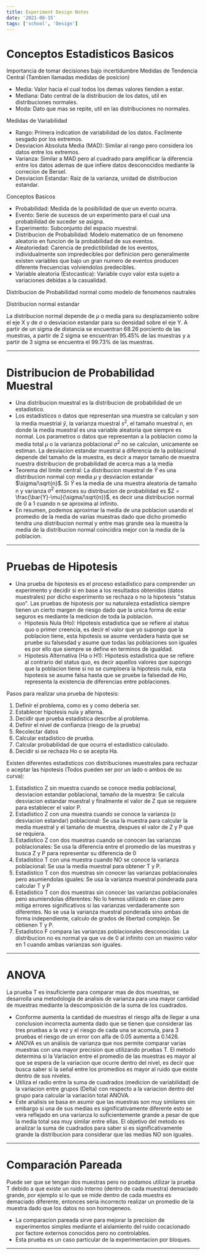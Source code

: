 ```yaml
---
title: Experiment Design Notes
date: '2021-08-15'
tags: ['school', 'Design']
---
```


# Conceptos Estadisticos Basicos #

Importancia de tomar decisiones bajo incertidumbre
Medidas de Tendencia Central (Tambien llamadas medidas de posicion)

* Media: Valor hacia el cual todos los demas valores tienden a estar.
* Mediana: Dato central de la distribucion de los datos, util en distribuciones normales.
* Moda: Dato que mas se repite, util en las distribuciones no normales.

Medidas de Variabilidad

* Rango: Primera indication de variabilidad de los datos. Facilmente sesgado por los extremos.
* Desviacion Absoluta Media (MAD): Similar al rango pero considera los datos entre los extremos.
* Varianza: Similar a MAD pero al cuadrado para amplificar la diferencia entre los datos ademas de que infiere datos desconocidos mediante la correcion de Bersel.
* Desviacion Estandar: Raiz de la varianza, unidad de distribucion estandar.

Conceptos Basicos

* Probabilidad: Medida de la posibilidad de que un evento ocurra.
* Evento: Serie de sucesos de un experimento para el cual una probabilidad de suceder se asigna.
* Experimento: Subconjunto del espacio muestral.
* Distribucion de Probabilidad: Modelo matematico de un fenomeno aleatorio en funcion de la probabilidad de sus eventos.
* Aleatoriedad: Carencia de predictibilidad de los eventos, individualmente son impredecibles por definicion pero generalmente existen variables que bajo un gran numero de eventos producen diferente frecuencias volviendolos predecibles.
* Variable aleatoria (Estocastica): Variable cuyo valor esta sujeto a variaciones debidas a la casualidad.

Distribucion de Probabilidad normal como modelo de fenomenos nautrales

Distribucion normal estandar

La distribucion normal depende de $\mu$ o media para su desplazamiento sobre el eje X y de $\sigma$ o desviacion estandar para su densidad sobre el eje Y.
A partir de un sigma de distancia se encuentran 68.26 porciento de las muestras, a partir de 2 sigma se encuentran 95.45% de las muestras y a partir de 3 sigma se encuentra el 99.73% de las muestras.

***

# Distribucion de Probabilidad Muestral #

* Una distribucion muestral es la distribucion de probabilidad de un estadistico.
* Los estadisticos o datos que representan una muestra se calculan y son la media muestrial $\bar{y}$, la varianza muestral $s^2$, el tamaño muestral $n$, en donde la media muestral es una variable aleatoria que siempre es normal. Los parametros o datos que representan a la poblacion como la media total $\mu$ o la varianza poblacional $\sigma^2$ no se calculan, unicamente se estiman. La desviacion estandar muestral a diferencia de la poblacional depende del tamaño de la muestra, es decir a mayor tamaño de muestra nuestra distribucion de probabilidad de acerca mas a la media
* Teorema del limite central: La distribucion muestral de $\bar{Y}$ es una distribucion normal con media $\mu$ y desviacion estandar $\sigma/\sqrt{n}$. Si $\bar{Y}$ es la media de una muestra aleatoria de tamaño n y varianza $\sigma^2$ entonces su distribucion de probabilidad es $Z = \frac{\bar{Y}-\mu}{\sigma/\sqrt{n}}$, es decir una distribucion normal de 0 a 1 cuando n se aproxima al infinito.
* En resumen, podemos aproximar la media de una poblacion usando el promedio de la media de varias muestras dado que dicho promedio tendra una distribucion normal y entre mas grande sea la muestra la media de la distribucion normal coincidira mejor con la media de la poblacion.

***

# Pruebas de Hipotesis #

* Una prueba de hipotesis es el proceso estadistico para comprender un experimento y decidir si en base a los resultados obtenidos (datos muestrales) por dicho experimento se rechaza o no la hipotesis "status quo". Las pruebas de hipotesis por su naturaleza estadistica siempre tienen un cierto margen de riesgo dado que la unica forma de estar seguros es mediante la medicion de toda la poblacion.
	* Hipotesis Nula (Ho): Hipotesis estadistica que se refiere al status quo o primer creencia, es decir el valor que yo supongo que la poblacion tiene, esta hipotesis se asume verdadera hasta que se pruebe su falsesdad y asume que todas las poblaciones son iguales es por ello que siempre se define en terminos de igualdad.
	* Hipotesis Alternativa (Ha o H1): Hipotesis estadistica que se refiere al contrario del status quo, es decir aquellos valores que supongo que la poblacion tiene si no se cumploera la hipotesis nula, esta hipotesis se asume falsa hasta que se pruebe la falsedad de Ho, representa la existencia de diferencias entre poblaciones.

Pasos para realizar una prueba de hipotesis:

1. Definir el problema, como es y como deberia ser.
1. Establecer hipotesis nula y alterna.
1. Decidir que prueba estadistica describe al problema.
1. Definir el nivel de confianza (riesgo de la prueba)
1. Recolectar datos
1. Calcular estadistico de prueba.
1. Calcular probabilidad de que ocurra el estadistico calculado.
1. Decidir si se rechaza Ho o se acepta Ha.

Existen diferentes estadisticos con distribuciones muestrales para rechazar o aceptar las hipotesis (Todos pueden ser por un lado o ambos de su curva):

1. Estadistico Z sin muestra cuando se conoce media poblacional, desviacion estandar poblacional, tamaño de la muestra: Se calcula desviacion estandar muestral y finalmente el valor de Z que se requiere para establecer el valor P.
2. Estadistico Z con una muestra cuando se conoce la varianza (o desviacion estandar) poblacional: Se usa la muestra para calcular la media muestral y el tamaño de muestra, despues el valor de Z y P que se requiera.
3. Estadistico Z con dos muestras cuando se conocen las varianzas poblacionales: Se usa la diferencia entre el promedio de las muestras y busca Z y P para representar su diferencia de 0
4. Estadistico T con una muestra cuando NO se conoce la varianza poblacional: Se usa la media muestral para obtener T y P.
5. Estadistico T con dos muestras sin conocer las varianzas poblacionales pero asumiendolas iguales: Se usa la varianza muestral ponderada para calcular T y P
6. Estadistico T con dos muestras sin conocer las varianzas poblacionales pero asumiendolas diferentes: No lo hemos utilizado en clase pero mitiga errores significativos si las varianzas verdaderamente son diferentes. No se usa la varianza muestral ponderada sino ambas de forma independiente, calculo de grados de libertad complejo. Se obtienen T y P.
7. Estadistico F compara las varianzas poblacionales desconocidas: La distribucion no es normal ya que va de 0 al infinito con un maximo valor en 1 cuando ambas varianzas son iguales.

***

# ANOVA #

La prueba T es insuficiente para comparar mas de dos muestras, se desarrolla una metodología de analisis de varianza para una mayor cantidad de muestras mediante la descomposición de la suma de los cuadrados.

* Conforme aumenta la cantidad de muestras el riesgo alfa de llegar a una conclusion incorrecta aumenta dado que se tienen que considerar las tres pruebas a la vez y el riesgo de cada una se acomula, para 3 pruebas el riesgo de un error con alfa de 0.05 aumenta a 0.1426.
* ANOVA es un análisis de varianza que nos permite comparar varias muestras con una mayor precision que utilizando pruebas T. El metodo determina si la Variacion entre el promedio de las muestras es mayor al que se espera de la variacion que ocurre dentro del nivel, es decir que busca saber si la señal entre los promedios es mayor al ruido que existe dentro de sus niveles.
* Utiliza el radio entre la suma de cuadrados (medicion de variabilidad) de la variacion entre grupos (Delta) con respecto a la variacion dentro del grupo para calcular la variación total ANOVA.
* Este analisis se basa en asumir que las muestras son muy similares sin embargo si una de sus medias es significativamente diferente esto se vera reflejado en una varianza lo suficientemente grande a pesar de que la media total sea muy similar entre ellas. El objetivo del metodo es analizar la suma de cuadrados para saber si es significativamente grande la distribucion para considerar que las medias NO son iguales.

***

# Comparación Pareada #

Puede ser que se tengan dos muestras pero no podamos utilizar la prueba T debido a que existe un ruido interno (dentro de cada muestra) demaciado grande, por ejemplo si lo que se mide dentro de cada muestra es demaciado diferente, entonces seria incorrecto realizar un promedio de la muestra dado que los datos no son homogeneos.

* La comparacion pareada sirve para mejorar la precision de experimentos simples mediante el aislamiento del ruido cocacionado por factore externos conocidos pero no controlables.
* Esta prueba es un caso particular de la experimentacion por bloques.

***


